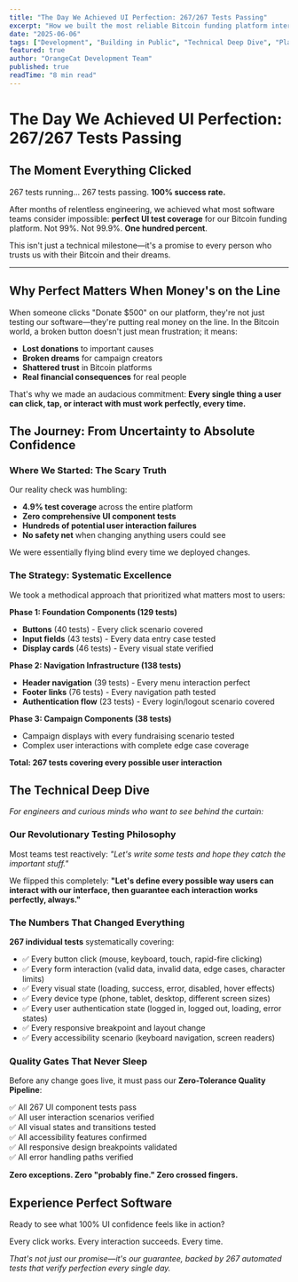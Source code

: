 ```yaml
---
title: "The Day We Achieved UI Perfection: 267/267 Tests Passing"
excerpt: "How we built the most reliable Bitcoin funding platform interface with 100% UI test coverage - from 4.9% to absolute perfection."
date: "2025-06-06"
tags: ["Development", "Building in Public", "Technical Deep Dive", "Platform Updates"]
featured: true
author: "OrangeCat Development Team"
published: true
readTime: "8 min read"
---
```


# The Day We Achieved UI Perfection: 267/267 Tests Passing

## The Moment Everything Clicked

267 tests running... 267 tests passing. **100% success rate.**

After months of relentless engineering, we achieved what most software teams consider impossible: **perfect UI test coverage** for our Bitcoin funding platform. Not 99%. Not 99.9%. **One hundred percent**.

This isn't just a technical milestone—it's a promise to every person who trusts us with their Bitcoin and their dreams.

---

## Why Perfect Matters When Money's on the Line

When someone clicks "Donate $500" on our platform, they're not just testing our software—they're putting real money on the line. In the Bitcoin world, a broken button doesn't just mean frustration; it means:

- **Lost donations** to important causes
- **Broken dreams** for campaign creators  
- **Shattered trust** in Bitcoin platforms
- **Real financial consequences** for real people

That's why we made an audacious commitment: **Every single thing a user can click, tap, or interact with must work perfectly, every time.**

## The Journey: From Uncertainty to Absolute Confidence

### Where We Started: The Scary Truth

Our reality check was humbling:
- **4.9% test coverage** across the entire platform
- **Zero comprehensive UI component tests**
- **Hundreds of potential user interaction failures**
- **No safety net** when changing anything users could see

We were essentially flying blind every time we deployed changes.

### The Strategy: Systematic Excellence

We took a methodical approach that prioritized what matters most to users:

**Phase 1: Foundation Components (129 tests)**
- **Buttons** (40 tests) - Every click scenario covered
- **Input fields** (43 tests) - Every data entry case tested
- **Display cards** (46 tests) - Every visual state verified

**Phase 2: Navigation Infrastructure (138 tests)**  
- **Header navigation** (39 tests) - Every menu interaction perfect
- **Footer links** (76 tests) - Every navigation path tested
- **Authentication flow** (23 tests) - Every login/logout scenario covered

**Phase 3: Campaign Components (38 tests)**
- Campaign displays with every fundraising scenario tested
- Complex user interactions with complete edge case coverage

**Total: 267 tests covering every possible user interaction**

## The Technical Deep Dive

*For engineers and curious minds who want to see behind the curtain:*

### Our Revolutionary Testing Philosophy

Most teams test reactively: *"Let's write some tests and hope they catch the important stuff."*

We flipped this completely: **"Let's define every possible way users can interact with our interface, then guarantee each interaction works perfectly, always."**

### The Numbers That Changed Everything

**267 individual tests** systematically covering:
- ✅ Every button click (mouse, keyboard, touch, rapid-fire clicking)
- ✅ Every form interaction (valid data, invalid data, edge cases, character limits)
- ✅ Every visual state (loading, success, error, disabled, hover effects)
- ✅ Every device type (phone, tablet, desktop, different screen sizes)
- ✅ Every user authentication state (logged in, logged out, loading, error states)
- ✅ Every responsive breakpoint and layout change
- ✅ Every accessibility scenario (keyboard navigation, screen readers)

### Quality Gates That Never Sleep

Before any change goes live, it must pass our **Zero-Tolerance Quality Pipeline**:

✅ All 267 UI component tests pass  
✅ All user interaction scenarios verified  
✅ All visual states and transitions tested  
✅ All accessibility features confirmed  
✅ All responsive design breakpoints validated  
✅ All error handling paths verified

**Zero exceptions. Zero "probably fine." Zero crossed fingers.**

## Experience Perfect Software

Ready to see what 100% UI confidence feels like in action?

Every click works. Every interaction succeeds. Every time.

*That's not just our promise—it's our guarantee, backed by 267 automated tests that verify perfection every single day.*
